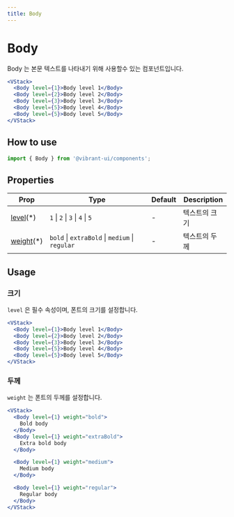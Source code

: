 ```yaml
---
title: Body
---
```


# Body

Body 는 본문 텍스트를 나타내기 위해 사용할수 있는 컴포넌트입니다.

```jsx live
<VStack>
  <Body level={1}>Body level 1</Body>
  <Body level={2}>Body level 2</Body>
  <Body level={3}>Body level 3</Body>
  <Body level={5}>Body level 4</Body>
  <Body level={5}>Body level 5</Body>
</VStack>
```

## How to use

```jsx
import { Body } from '@vibrant-ui/components';
```

## Properties

| Prop                | Type                                           | Default | Description   |
| ------------------- | ---------------------------------------------- | ------- | ------------- |
| [level](#크기)(\*)  | `1` \| `2` \| `3` \| `4` \| `5`                | -       | 텍스트의 크기 |
| [weight](#두께)(\*) | `bold` \| `extraBold` \| `medium` \| `regular` | -       | 텍스트의 두께 |

## Usage

### 크기

`level` 은 필수 속성이며, 폰트의 크기를 설정합니다.

```jsx live
<VStack>
  <Body level={1}>Body level 1</Body>
  <Body level={2}>Body level 2</Body>
  <Body level={3}>Body level 3</Body>
  <Body level={5}>Body level 4</Body>
  <Body level={5}>Body level 5</Body>
</VStack>
```

### 두께

`weight` 는 폰트의 두께를 설정합니다.

```jsx live
<VStack>
  <Body level={1} weight="bold">
    Bold body
  </Body>
  <Body level={1} weight="extraBold">
    Extra bold body
  </Body>

  <Body level={1} weight="medium">
    Medium body
  </Body>

  <Body level={1} weight="regular">
    Regular body
  </Body>
</VStack>
```
